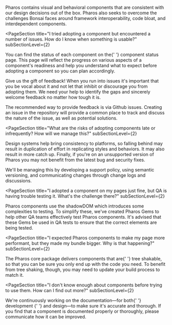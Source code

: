 
<PageSection isHeader title="Pharos FAQ" />

<PageSection title="How can Pharos help my development?" subSectionLevel={2}>
  <p>
    Pharos contains visual and behavioral components that are consistent with our design decisions
    out of the box. Pharos also seeks to overcome the challenges Bonsai faces around framework
    interoperability, code bloat, and interdependent components.
  </p>
</PageSection>

<PageSection
  title="I tried adopting a component but encountered a number of issues. How do I know when something is usable?"
  subSectionLevel={2}
>
  <p>
    You can find the status of each component on the{' '}
    <PharosLink href="https://pharos.jstor.org/components/component-status">component status page</PharosLink>. This
    page will reflect the progress on various aspects of a component's readiness and help you
    understand what to expect before adopting a component so you can plan accordingly.
  </p>
</PageSection>

<PageSection title="What do I do if I still run into issues?" subSectionLevel={2}>
  <p>
    Give us the gift of feedback! When you run into issues it's important that you be vocal about
    it and not let that inhibit or discourage you from adopting them. We need your help to identify
    the gaps and sincerely welcome feedback no matter how tough it is.
  </p>
  <p>
    The recommended way to provide feedback is via Github issues. Creating an issue in the
    repository will provide a common place to track and discuss the nature of the issue, as well as
    potential solutions.
  </p>
</PageSection>

<PageSection
  title="What are the risks of adopting components late or infrequently? How will we manage this?"
  subSectionLevel={2}
>
  <p>
    Design systems help bring consistency to platforms, so falling behind may result in duplication
    of effort in replicating styles and behaviors. It may also result in more catch up. Finally, if
    you're on an unsupported version of Pharos you may not benefit from the latest bug and security
    fixes.
  </p>
  <p>
    We'll be managing this by developing a support policy, using semantic versioning, and
    communicating changes through change logs and discussions.
  </p>
</PageSection>

<PageSection
  title="I adopted a component on my pages just fine, but QA is having trouble testing it. What's the challenge there?"
  subSectionLevel={2}
>
  <p>
    Pharos components use the shadowDOM which introduces some complexities to testing. To simplify
    these, we've created Pharos Gems to help other QA teams effectively test Pharos components. It's
    advised that these Gems be used in QA tests to ensure that the correct elements are being
    tested.
  </p>
</PageSection>

<PageSection
  title="I expected Pharos components to make my page more performant, but they made my bundle bigger. Why is that happening?"
  subSectionLevel={2}
>
  <p>
    The Pharos core package delivers components that are{' '}
    <PharosLink href="https://webpack.js.org/guides/tree-shaking/">tree shakable</PharosLink>, so
    that you can be sure you only end up with the code you need. To benefit from tree shaking,
    though, you may need to update your build process to match it.
  </p>
</PageSection>

<PageSection
  title="I don't know enough about components before trying to use them. How can I find out more?"
  subSectionLevel={2}
>
  <p>
    We're continuously working on the documentation—for both{' '}
    <PharosLink href="https://pharos.jstor.org/storybook/?path=/story/pharos-10-1-0-intro--page">
      development
    </PharosLink>{' '}
    and <PharosLink href="https://pharos.jstor.org">design</PharosLink>—to make sure it's accurate
    and thorough. If you find that a component is documented properly or thoroughly, please
    communicate how it can be improved.
  </p>
</PageSection>
